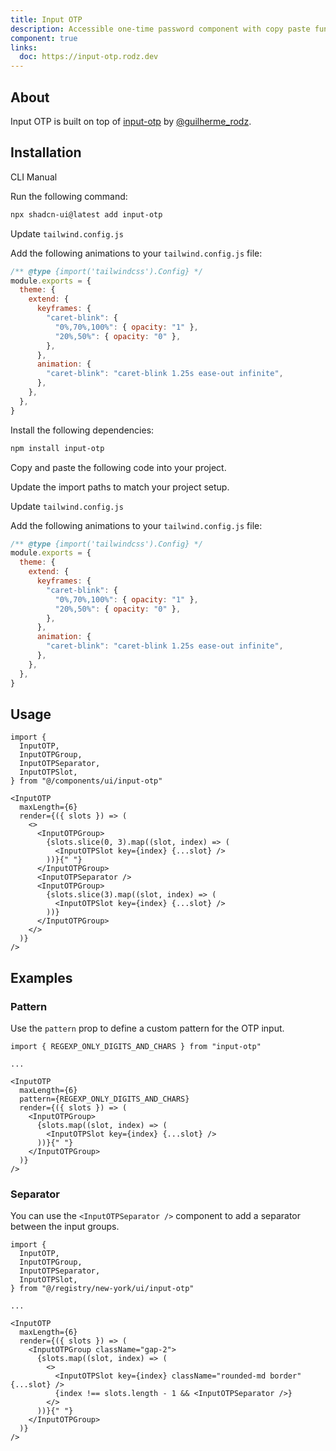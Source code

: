 ```yaml
---
title: Input OTP
description: Accessible one-time password component with copy paste functionality.
component: true
links:
  doc: https://input-otp.rodz.dev
---
```


<ComponentPreview name="input-otp-demo" />

## About

Input OTP is built on top of [input-otp](https://github.com/guilhermerodz/input-otp) by [@guilherme_rodz](https://twitter.com/guilherme_rodz).

## Installation

<Tabs defaultValue="cli">

<TabsList>
  <TabsTrigger value="cli">CLI</TabsTrigger>
  <TabsTrigger value="manual">Manual</TabsTrigger>
</TabsList>
<TabsContent value="cli">

<Steps>

<Step>Run the following command:</Step>

```bash
npx shadcn-ui@latest add input-otp
```

<Step>Update `tailwind.config.js`</Step>

Add the following animations to your `tailwind.config.js` file:

```js showLineNumbers title="tailwind.config.js" {6-9,12}
/** @type {import('tailwindcss').Config} */
module.exports = {
  theme: {
    extend: {
      keyframes: {
        "caret-blink": {
          "0%,70%,100%": { opacity: "1" },
          "20%,50%": { opacity: "0" },
        },
      },
      animation: {
        "caret-blink": "caret-blink 1.25s ease-out infinite",
      },
    },
  },
}
```

</Steps>

</TabsContent>

<TabsContent value="manual">

<Steps>

<Step>Install the following dependencies:</Step>

```bash
npm install input-otp
```

<Step>Copy and paste the following code into your project.</Step>

<ComponentSource name="input-otp" />

<Step>Update the import paths to match your project setup.</Step>

<Step>Update `tailwind.config.js`</Step>

Add the following animations to your `tailwind.config.js` file:

```js showLineNumbers title="tailwind.config.js" {6-9,12}
/** @type {import('tailwindcss').Config} */
module.exports = {
  theme: {
    extend: {
      keyframes: {
        "caret-blink": {
          "0%,70%,100%": { opacity: "1" },
          "20%,50%": { opacity: "0" },
        },
      },
      animation: {
        "caret-blink": "caret-blink 1.25s ease-out infinite",
      },
    },
  },
}
```

</Steps>

</TabsContent>

</Tabs>

## Usage

```tsx
import {
  InputOTP,
  InputOTPGroup,
  InputOTPSeparator,
  InputOTPSlot,
} from "@/components/ui/input-otp"
```

```tsx
<InputOTP
  maxLength={6}
  render={({ slots }) => (
    <>
      <InputOTPGroup>
        {slots.slice(0, 3).map((slot, index) => (
          <InputOTPSlot key={index} {...slot} />
        ))}{" "}
      </InputOTPGroup>
      <InputOTPSeparator />
      <InputOTPGroup>
        {slots.slice(3).map((slot, index) => (
          <InputOTPSlot key={index} {...slot} />
        ))}
      </InputOTPGroup>
    </>
  )}
/>
```

## Examples

### Pattern

Use the `pattern` prop to define a custom pattern for the OTP input.

<ComponentPreview name="input-otp-pattern" />

```tsx showLineNumbers {1,7}
import { REGEXP_ONLY_DIGITS_AND_CHARS } from "input-otp"

...

<InputOTP
  maxLength={6}
  pattern={REGEXP_ONLY_DIGITS_AND_CHARS}
  render={({ slots }) => (
    <InputOTPGroup>
      {slots.map((slot, index) => (
        <InputOTPSlot key={index} {...slot} />
      ))}{" "}
    </InputOTPGroup>
  )}
/>
```

### Separator

You can use the `<InputOTPSeparator />` component to add a separator between the input groups.

<ComponentPreview name="input-otp-separator" />

```tsx showLineNumbers {4,17}
import {
  InputOTP,
  InputOTPGroup,
  InputOTPSeparator,
  InputOTPSlot,
} from "@/registry/new-york/ui/input-otp"

...

<InputOTP
  maxLength={6}
  render={({ slots }) => (
    <InputOTPGroup className="gap-2">
      {slots.map((slot, index) => (
        <>
          <InputOTPSlot key={index} className="rounded-md border" {...slot} />
          {index !== slots.length - 1 && <InputOTPSeparator />}
        </>
      ))}{" "}
    </InputOTPGroup>
  )}
/>
```
